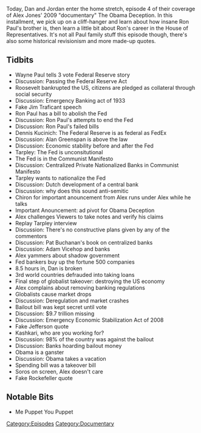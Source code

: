 {{DEFAULTSORT:
    #_EPISODE_0230D:Obama Deception, Part 4
}}{{Episode
    | title           = Obama Deception, Part 4
    | caption         = [https://knowledgefight.libsyn.com/knowledge-fight-obama-deception-part-4 Listen to this episode on Libsyn]
    | episodeNumber   = 230D
    | length          = 02:16:23
    | airDate         = November 22, 2018
    | episodeType     = [[:Category:Documentary|Documentary]]
    | appearance      = [[Wayne Paul]], [[Jim Traficant]], [[Ron Paul]], [[Dennis Kucinich]], [[Alan Greenspan]], [[Webster Tarpley]], [[Pat Buchanan]], [[Adam Vicehop]], [[Henry Paulson]], [[Neel Kashkari]]
    | previousEpisode = [[230C: Obama Deception, Part 3]]
    | nextEpisode     = [[230E: Obama Deception, Part 5]]
}}

{{Stub}}

Today, Dan and Jordan enter the home stretch, episode 4 of their coverage of Alex Jones' 2009 "documentary" The Obama Deception. In this installment, we pick up on a cliff-hanger and learn about how insane Ron Paul's brother is, then learn a little bit about Ron's career in the House of Representatives. It's not all Paul family stuff this episode though, there's also some historical revisionism and more made-up quotes.

==Tidbits==

*Wayne Paul tells 3 vote Federal Reserve story
*Discussion: Passing the Federal Reserve Act
*Roosevelt bankrupted the US, citizens are pledged as collateral through social security
*Discussion: Emergency Banking act of 1933
*Fake Jim Traficant speech
*Ron Paul has a bill to abolish the Fed
*Discussion: Ron Paul's attempts to end the Fed
*Discussion: Ron Paul's failed bills
*Dennis Kucinich: The Federal Reserve is as federal as FedEx
*Discussion: Alan Greenspan is above the law
*Discussion: Economic stability before and after the Fed
*Tarpley: The Fed is unconsitutional
*The Fed is in the Communist Manifesto
*Discussion: Centralized Private Nationalized Banks in Communist Manifesto
*Tarpley wants to nationalize the Fed
*Discussion: Dutch development of a central bank
*Discussion: why does this sound anti-semitic
*Chiron for important anouncement from Alex runs under Alex while he talks
*Important Anouncement: ad pivot for Obama Deception
*Alex challenges Viewers to take notes and verify his claims
*Replay Tarpley interview
*Discussion: There's no constructive plans given by any of the commentors
*Discussion: Pat Buchanan's book on centralized banks
*Discussion: Adam Vicehop and banks
*Alex yammers about shadow government
*Fed bankers buy up the fortune 500 companies
*8.5 hours in, Dan is broken
*3rd world countries defrauded into taking loans
*Final step of globalist takeover: destroying the US economy
*Alex complains about removing banking regulations
*Globalists cause market drops
*Discussion: Deregulation and market crashes
*Bailout bill was kept secret until vote
*Discussion: $9.7 trillion missing
*Discussion: Emergency Economic Stabilization Act of 2008
*Fake Jefferson quote
*Kashkari, who are you working for?
*Discussion: 98% of the country was against the bailout
*Discussion: Banks hoarding bailout money
*Obama is a ganster
*Discussion: Obama takes a vacation
*Spending bill was a takeover bill
*Soros on screen, Alex doesn't care
*Fake Rockefeller quote

==Notable Bits==

*Me Puppet You Puppet

[[Category:Episodes]]
[[Category:Documentary]]